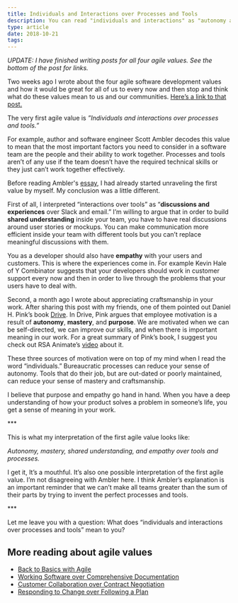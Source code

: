 ```yaml
---
title: Individuals and Interactions over Processes and Tools
description: You can read "individuals and interactions" as "autonomy and empathy"
type: article
date: 2018-10-21
tags:
---
```


_UPDATE: I have finished writing posts for all four agile values. See the bottom of the post for links._

Two weeks ago I wrote about the four agile software development values and how it would be great for all of us to every now and then stop and think what do these values mean to us and our communities. [Here’s a link to that post.](http://www.flashover.blog/posts/back-to-basics-with-agile/)

The very first agile value is _”Individuals and interactions over processes and tools.”_

For example, author and software engineer Scott Ambler decodes this value to mean that the most important factors you need to consider in a software team are the people and their ability to work together. Processes and tools aren’t of any use if the team doesn’t have the required technical skills or they just can’t work together effectively.

Before reading Ambler's [essay](http://www.ambysoft.com/essays/agileManifesto.html), I had already started unraveling the first value by myself. My conclusion was a little different.

First of all, I interpreted “interactions over tools” as “**discussions and experiences** over Slack and email.” I’m willing to argue that in order to build **shared understanding** inside your team, you have to have real discussions around user stories or mockups. You can make communication more efficient inside your team with different tools but you can’t replace meaningful discussions with them.

You as a developer should also have **empathy** with your users and customers. This is where the experiences come in. For example Kevin Hale of Y Combinator suggests that your developers should work in customer support every now and then in order to live through the problems that your users have to deal with.

Second, a month ago I wrote about appreciating craftsmanship in your work. After sharing this post with my friends, one of them pointed out Daniel H. Pink’s book [Drive](https://www.amazon.com/Drive-Surprising-Truth-About-Motivates/dp/1594484805). In Drive, Pink argues that employee motivation is a result of **autonomy**, **mastery**, and **purpose**. We are motivated when we can be self-directed, we can improve our skills, and when there is important meaning in our work. For a great summary of Pink’s book, I suggest you check out RSA Animate’s [video](https://www.thersa.org/discover/videos/rsa-animate/2010/04/rsa-animate---drive) about it.

These three sources of motivation were on top of my mind when I read the word “individuals.” Bureaucratic processes can reduce your sense of autonomy. Tools that do their job, but are out-dated or poorly maintained, can reduce your sense of mastery and craftsmanship.

I believe that purpose and empathy go hand in hand. When you have a deep understanding of how your product solves a problem in someone’s life, you get a sense of meaning in your work.

\*\*\*

This is what my interpretation of the first agile value looks like:

_Autonomy, mastery, shared understanding, and empathy over tools and processes._

I get it, It’s a mouthful. It’s also one possible interpretation of the first agile value. I’m not disagreeing with Ambler here. I think Ambler’s explanation is an important reminder that we can’t make all teams greater than the sum of their parts by trying to invent the perfect processes and tools.

\*\*\*

Let me leave you with a question: What does “individuals and interactions over processes and tools” mean to you?

## More reading about agile values

- [Back to Basics with Agile](/posts/back-to-basics-with-agile/)
- [Working Software over Comprehensive Documentation](/posts/working-software-over-comprehensive-documentation/)
- [Customer Collaboration over Contract Negotiation](/posts/customer-collaboration-over-contract-negotiation/)
- [Responding to Change over Following a Plan](/posts/responding-to-change-over-following-a-plan/)
